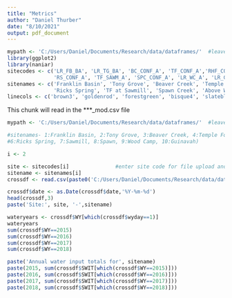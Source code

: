```yaml
---
title: "Metrics"
author: "Daniel Thurber"
date: "8/10/2021"
output: pdf_document
---
```

```r
mypath <- 'C:/Users/Daniel/Documents/Research/data/dataframes/'  #leave this as directory
library(ggplot2)
library(naniar)
sitecodes <- c('LR_FB_BA', 'LR_TG_BA', 'BC_CONF_A', 'TF_CONF_A','RHF_CONF_A',
               'RS_CONF_A', 'TF_SAWM_A', 'SPC_CONF_A', 'LR_WC_A', 'LR_GCB_A')
sitenames <- c('Franklin Basin', 'Tony Grove', 'Beaver Creek', 'Temple Fork', 'Right Hand Fork',
               'Ricks Spring', 'TF at Sawmill', 'Spawn Creek', 'Above Wood Camp', 'Guinavah Campground')
linecols <- c('brown3', 'goldenrod', 'forestgreen', 'bisque4', 'slateblue', 'sienna3', 'aquamarine3', 'magenta4')

```



This chunk will read in the ***_mod.csv file 
```r
mypath <- 'C:/Users/Daniel/Documents/Research/data/dataframes/'  #leave this as directory

#sitenames- 1:Franklin Basin, 2:Tony Grove, 3:Beaver Creek, 4:Temple Fork, 5:Right Hand Fork, 
#6:Ricks Spring, 7:Sawmill, 8:Spawn, 9:Wood Camp, 10:Guinavah)

i <- 2

site <- sitecodes[i]               #enter site code for file upload and export
sitename <- sitenames[i]
crossdf <- read.csv(paste0('C:/Users/Daniel/Documents/Research/data/dataframes/',site,'_mod.csv'))

crossdf$date <- as.Date(crossdf$date,'%Y-%m-%d')
head(crossdf,3)
paste('Site:', site, '-',sitename)
```

```r
wateryears <- crossdf$WY[which(crossdf$wyday==1)]
wateryears
sum(crossdf$WY==2015)
sum(crossdf$WY==2016)
sum(crossdf$WY==2017)
sum(crossdf$WY==2018)

```


```r
paste('Annual water input totals for', sitename)
paste(2015, sum(crossdf$SWIT[which(crossdf$WY==2015)]))
paste(2016, sum(crossdf$SWIT[which(crossdf$WY==2016)]))
paste(2017, sum(crossdf$SWIT[which(crossdf$WY==2017)]))
paste(2018, sum(crossdf$SWIT[which(crossdf$WY==2018)]))
```

